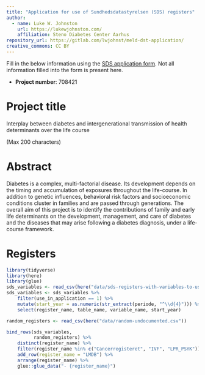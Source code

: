 ```yaml
---
title: "Application for use of Sundhedsdatastyrelsen (SDS) registers"
author:
  - name: Luke W. Johnston
    url: https://lukewjohnston.com/
    affiliation: Steno Diabetes Center Aarhus
repository_url: https://gitlab.com/lwjohnst/meld-dst-application/
creative_commons: CC BY
---
```


Fill in the below information using the [SDS application form](https://ds.sst.dk/ds2010/Forskerservice_CRM2/Forskerservice.aspx).
Not all information filled into the form is present here.

- **Project number**: 708421

# Project title 

Interplay between diabetes and intergenerational transmission of health determinants over the life course

(Max 200 characters)

# Abstract

Diabetes is a complex, multi-factorial disease. Its development depends on the
timing and accumulation of exposures throughout the life-course. In addition to
genetic influences, behavioral risk factors and socioeconomic conditions cluster
in families and are passed through generations. The overall aim of this project
is to identify the contributions of family and early life determinants on the
development, management, and care of diabetes and the diseases that may arise
following a diabetes diagnosis, under a life-course framework.

# Registers

```r
library(tidyverse)
library(here)
library(glue)
sds_variables <- read_csv(here("data/sds-registers-with-variables-to-use.csv"))
sds_variables <- sds_variables %>% 
    filter(use_in_application == 1) %>% 
    mutate(start_year = as.numeric(str_extract(periode, "^\\d{4}"))) %>% 
    select(register_name, table_name, variable_name, start_year)

random_registers <- read_csv(here("data/random-undocumented.csv"))
```

```r
bind_rows(sds_variables,
          random_registers) %>%
    distinct(register_name) %>% 
    filter(register_name %in% c("Cancerregisteret", "IVF", "LPR_PSYK")) %>% 
    add_row(register_name = "LMDB") %>% 
    arrange(register_name) %>% 
    glue::glue_data("- {register_name}")
```
